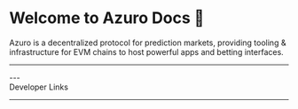 
# Welcome to Azuro Docs 📘

Azuro is a decentralized protocol for prediction markets, providing tooling & infrastructure for EVM chains to host powerful apps and betting interfaces.

---

<div className="grid lg:grid-cols-2 gap-3 mt-8">
  <Card
    title="Knowledge Hub"
    text="Learn more about Azuro, the decentralized prediction markets protocol built for scale."
    to="/knowledge-hub/abstract/foreword"
  />
  <Card
    title="🔮 Developer Hub — For Applications"
    text="Set up your app to connect to Azuro protocol, inheriting the full might of our singleton LP's liquidity with robust oracle feeds."
    to="/hub"
  />
</div>
<div className="grid lg:grid-cols-2 gap-3 mt-8">
  <Card
    title="🧩 Developer Hub — For Blockchains"
    text="Unlock a new vertical in prediction markets for your chain. Start the integration process and connect to Azuro within two weeks."
    to="/hub/blockchains/get-started"
  />
  <Card
    title="Developer Hub — APIs"
    text="Azuro uses multiple subgraphs to index and organize data from its smart contracts, hosted on The Graph service."
    to="/hub/apps/APIs/overview"
  />
</div>
---


<div className="text-2xl font-semibold">Developer Links</div>

<div className="grid lg:grid-cols-2 gap-3 mt-5">
  <div className="space-y-3">
    <Card
      contentIcon="/images/svg/github.svg"
      text="Smart Contracts"
      toTab="https://github.com/Azuro-protocol/Azuro-v2-public"
    />
    <Card
      contentIcon="/images/svg/github.svg"
      text="Liquidity Tree"
      toTab="https://github.com/Azuro-protocol/LiquidityTree"
    />
    <Card
      contentIcon="/images/svg/github.svg"
      text="Access"
      toTab="https://github.com/Azuro-protocol/Access"
    />
  </div>
  <div className="space-y-3">
    <Card
      contentIcon="/images/svg/npm.svg"
      text="@azuro-org/sdk"
      toTab="https://www.npmjs.com/package/@azuro-org/sdk"
    />
    <Card
      contentIcon="/images/svg/npm.svg"
      text="@azuro-org/dictionaries"
      toTab="https://www.npmjs.com/package/@azuro-org/dictionaries"
    />
    <Card
      contentIcon="/images/svg/npm.svg"
      text="@azuro-org/toolkit"
      toTab="https://www.npmjs.com/package/@azuro-org/toolkit"
    />
  </div>
</div>

---

<div className="grid lg:grid-cols-2 gap-3">
  <Card
    contentIcon="/images/svg/discord.svg"
    title="Discord"
    text="Join our Developer Community"
    toTab="https://discord.gg/azuro"
  />
  <Card
    contentIcon="/images/svg/github.svg"
    title="GitHub"
    text="View all Azuro repositories"
    toTab="https://github.com/Azuro-protocol"
  />
</div>
